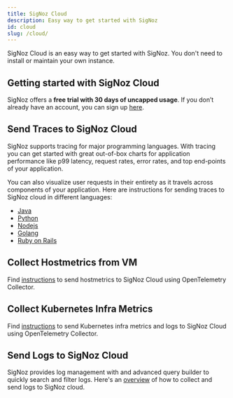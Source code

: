 ```yaml
---
title: SigNoz Cloud
description: Easy way to get started with SigNoz
id: cloud
slug: /cloud/
---
```


SigNoz Cloud is an easy way to get started with SigNoz. You don't need to install or maintain your own instance.

## Getting started with SigNoz Cloud

SigNoz offers a **free trial with 30 days of uncapped usage**. If you don’t already have an account, you can sign up [here](https://signoz.io/teams/).

## Send Traces to SigNoz Cloud

SigNoz supports tracing for major programming languages. With tracing you can get started with great out-of-box charts for application performance like p99 latency, request rates, error rates, and top end-points of your application.

You can also visualize user requests in their entirety as it travels across components of your application. Here are instructions for sending traces to SigNoz cloud in different languages:

- [Java](https://signoz.io/docs/instrumentation/java/#send-traces-to-signoz-cloud)
- [Python](https://signoz.io/docs/instrumentation/python/#send-traces-to-signoz-cloud)
- [Nodejs](https://signoz.io/docs/instrumentation/javascript/)
- [Golang](https://signoz.io/docs/instrumentation/golang/#send-traces-to-signoz-cloud)
- [Ruby on Rails](https://signoz.io/docs/instrumentation/ruby-on-rails/)

## Collect Hostmetrics from VM

Find [instructions](https://signoz.io/docs/userguide/hostmetrics/) to send hostmetrics to SigNoz Cloud using OpenTelemetry Collector.

## Collect Kubernetes Infra Metrics

Find [instructions](https://signoz.io/docs/tutorial/kubernetes-infra-metrics/) to send Kubernetes infra metrics and logs to SigNoz Cloud using OpenTelemetry Collector.

## Send Logs to SigNoz Cloud

SigNoz provides log management with and advanced query builder to quickly search and filter logs. Here's an [overview](https://signoz.io/docs/userguide/logs/#collecting-logs-in-signoz-cloud) of how to collect and send logs to SigNoz cloud.

